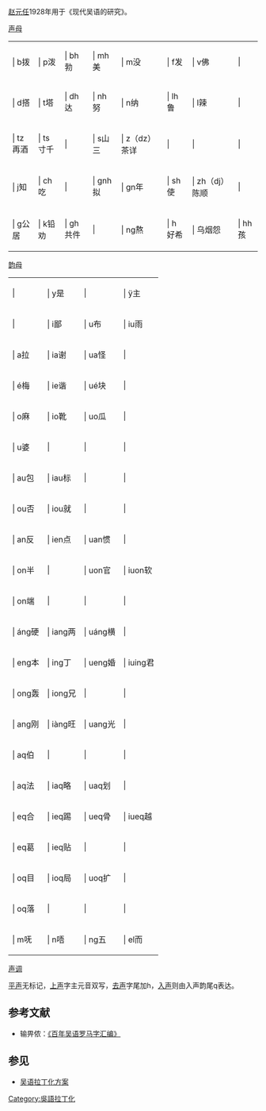 {{RCL}}
[[赵元任|赵元任]]1928年用于《现代吴语的研究》。 

[[声母|声母]] 
{| class="wikitable" style="text-align:center"|
|  |       b拨  ||  | p泼  ||  | bh勃  ||  | mh美  ||  | m没  ||  | f发  ||  | v佛  ||  |  
|- 
|  | d搭  ||  | t塔  ||  | dh达  ||  | nh努  ||  | n纳  ||  | lh鲁  ||  | l辣  ||  |  
|- 
|  | tz再酒  ||  | ts寸千  ||  |   ||  | s山三  ||  | z（dz）茶详  ||  |   ||  |   ||  |  
|- 
|  | j知  ||  | ch吃  ||  |   ||  | gnh拟  ||  | gn年  ||  | sh使  ||  | zh（dj）陈顺  ||  |  
|- 
|  | g公居  ||  | k铅劝  ||  | gh共件  ||  |   ||  | ng熬  ||  | h好希  ||  | 乌烟怨  ||  | hh孩 
|}

[[韵母|韵母]] 
{| class="wikitable" style="text-align:center"|
|  |   ||  | y是  ||  |   ||  | ÿ主 
|- 
|  |   ||  | i鄙  ||  | u布  ||  | iu雨 
|- 
|  | a拉  ||  | ia谢  ||  | ua怪  ||  |  
|- 
|  | é梅  ||  | ie谐  ||  | ué块  ||  |  
|- 
|  | o麻  ||  | io靴  ||  | uo瓜  ||  |  
|- 
|  | u婆  ||  |   ||  |   ||  |  
|- 
|  | au包  ||  | iau标  ||  |   ||  |  
|- 
|  | ou否  ||  | iou就  ||  |   ||  |  
|- 
|  | an反  ||  | ien点  ||  | uan惯  ||  |  
|- 
|  | on半  ||  |   ||  | uon官  ||  | iuon软 
|- 
|  | on端  ||  |   ||  |   ||  |  
|- 
|  | áng硬  ||  | iang两  ||  | uáng横  ||  |  
|- 
|  | eng本  ||  | ing丁  ||  | ueng婚  ||  | iuing君 
|- 
|  | ong轰  ||  | iong兄  ||  |   ||  |  
|- 
|  | ang刚  ||  | iàng旺  ||  | uang光  ||  |  
|- 
|  | aq伯  ||  |   ||  |   ||  |  
|- 
|  | aq法  ||  | iaq略  ||  | uaq划  ||  |  
|- 
|  | eq合  ||  | ieq踢  ||  | ueq骨  ||  | iueq越 
|- 
|  | eq葛  ||  | ieq贴  ||  |   ||  |  
|- 
|  | oq目  ||  | ioq局  ||  | uoq扩  ||  |  
|- 
|  | oq落  ||  |   ||  |   ||  |  
|- 
|  | m呒  ||  | n唔 ||  | ng五  ||  | el而 
|}

[[声调|声调]]

[[平声|平声]]无标记，[[上声|上声]]字主元音双写，[[去声|去声]]字尾加h，[[入声|入声]]则由入声韵尾q表达。

== 参考文献 ==
{{Reflist}}
* 输畀侬：[http://cid-185aac845080c414.office.live.com/self.aspx/%e5%90%b4%e8%af%ad%e5%8d%8f%e4%bc%9a%e5%85%ac%e5%85%b1%e6%96%87%e6%a1%a3/%e7%99%be%e5%b9%b4%e5%90%b4%e8%af%ad%e7%bd%97%e9%a9%ac%e5%ad%97%e6%b1%87%e7%bc%96.part1.rar 《百年吴语罗马字汇编》]{{dead link|date=2017年12月 |bot=InternetArchiveBot |fix-attempted=yes }}

== 参见 ==
* [[吴语拉丁化方案|吴语拉丁化方案]]

[[Category:吳語拉丁化|Category:吳語拉丁化]]